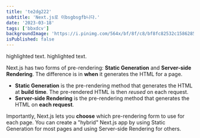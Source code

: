 ```yaml
---
title: 'te2dg222'
subtitle: 'Next.js로 이bsgbsgfb니다.'
date: '2023-03-18'
tags: ['bbxdcv']
backgroundImage: 'https://i.pinimg.com/564x/bf/8f/c8/bf8fc82532c158628533333d5c7d552f.jpg'
isPublished: false
---
```


<Highlight>highlighted text</Highlight>.
<Highlight>highlighted text</Highlight>.

Next.js has two forms of pre-rendering: **Static Generation** and **Server-side Rendering**. The difference is in **when** it generates the HTML for a page.

- **Static Generation** is the pre-rendering method that generates the HTML at **build time**. The pre-rendered HTML is then _reused_ on each request.
- **Server-side Rendering** is the pre-rendering method that generates the HTML on **each request**.

Importantly, Next.js lets you **choose** which pre-rendering form to use for each page. You can create a "hybrid" Next.js app by using Static Generation for most pages and using Server-side Rendering for others.